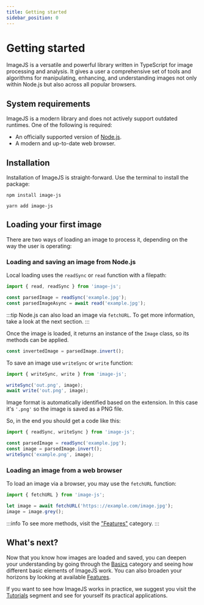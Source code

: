```yaml
---
title: Getting started
sidebar_position: 0
---
```



# Getting started

ImageJS is a versatile and powerful library written in TypeScript for image processing and analysis. It gives a user a comprehensive set of tools and algorithms for manipulating, enhancing, and understanding images not only within Node.js but also across all popular browsers.

## System requirements

ImageJS is a modern library and does not actively support outdated runtimes.
One of the following is required:

- An officially supported version of [Node.js](https://nodejs.org/en/download).
- A modern and up-to-date web browser.

## Installation

Installation of ImageJS is straight-forward. Use the terminal to install the package:

<Tabs>
<TabItem value="npm" label="npm" default>

```
npm install image-js
```

</TabItem>
<TabItem value="yarn" label="yarn">

```
yarn add image-js
```

</TabItem>
</Tabs>

## Loading your first image

There are two ways of loading an image to process it, depending on the way the user is operating:

### Loading and saving an image from Node.js

Local loading uses the `readSync` or `read` function with a filepath:

```ts
import { read, readSync } from 'image-js';

const parsedImage = readSync('example.jpg');
const parsedImageAsync = await read('example.jpg');
```

:::tip
Node.js can also load an image via `fetchURL`. To get more information, take a look at the next section.
:::

Once the image is loaded, it returns an instance of the `Image` class, so its methods can be applied.

```ts
const invertedImage = parsedImage.invert();
```

To save an image use `writeSync` or `write` function:

```ts
import { writeSync, write } from 'image-js';

writeSync('out.png', image);
await write('out.png', image);
```

Image format is automatically identified based on the extension. In this case it's `'.png'` so the image is saved as a PNG file.

So, in the end you should get a code like this:

```ts
import { readSync, writeSync } from 'image-js';

const parsedImage = readSync('example.jpg');
const image = parsedImage.invert();
writeSync('example.png', image);
```

### Loading an image from a web browser

To load an image via a browser, you may use the `fetchURL` function:

```ts
import { fetchURL } from 'image-js';

let image = await fetchURL('https:://example.com/image.jpg');
image = image.grey();
```

:::info
To see more methods, visit the ["Features"](./features/features.md) category.
:::

## What's next?

Now that you know how images are loaded and saved, you can deepen your understanding by going through the [Basics](./basics) category and seeing how different basic elements of ImageJS work.
You can also broaden your horizons by looking at available [Features](./features).

If you want to see how ImageJS works in practice, we suggest you visit the [Tutorials](./tutorials) segment and see for yourself its practical applications.
